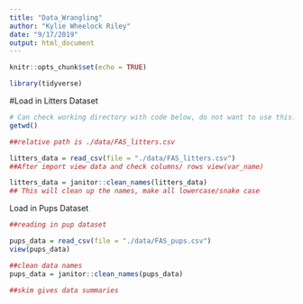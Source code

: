 ```yaml
---
title: "Data_Wrangling"
author: "Kylie Wheelock Riley"
date: "9/17/2019"
output: html_document
---
```


```r
knitr::opts_chunk$set(echo = TRUE)
```

```r
library(tidyverse)
```

#Load in Litters Dataset

```r

# Can check working directory with code below, do not want to use this. Want to use relative path. 
getwd()

##relative path is ./data/FAS_litters.csv

litters_data = read_csv(file = "./data/FAS_litters.csv")
##After import view data and check columns/ rows view(var_name)

litters_data = janitor::clean_names(litters_data)
## This will clean up the names, make all lowercase/snake case
```

Load in Pups Dataset
```r
##reading in pup dataset

pups_data = read_csv(file = "./data/FAS_pups.csv")
view(pups_data)

##clean data names
pups_data = janitor::clean_names(pups_data)
```

```r
##skim gives data summaries
```

